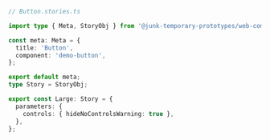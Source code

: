 ```ts
// Button.stories.ts

import type { Meta, StoryObj } from '@junk-temporary-prototypes/web-components';

const meta: Meta = {
  title: 'Button',
  component: 'demo-button',
};

export default meta;
type Story = StoryObj;

export const Large: Story = {
  parameters: {
    controls: { hideNoControlsWarning: true },
  },
};
```
